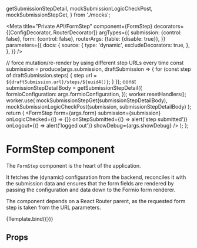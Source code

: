 

  getSubmissionStepDetail,
  mockSubmissionLogicCheckPost,
  mockSubmissionStepGet,
} from './mocks';


<Meta
  title="Private API/FormStep"
  component={FormStep}
  decorators={[ConfigDecorator, RouterDecorator]}
  argTypes={{
    submission: {control: false},
    form: {control: false},
    routerArgs: {table: {disable: true}},
  }}
  parameters={{
    docs: {
      source: {
        type: 'dynamic',
        excludeDecorators: true,
      },
    },
  }}
/>

  // force mutation/re-render by using different step URLs every time
  const submission = produce(args.submission, draftSubmission => {
    for (const step of draftSubmission.steps) {
      step.url = `${draftSubmission.url}/steps/${uuid4()}`;
    }
  });
  const submissionStepDetailBody = getSubmissionStepDetail({
    formioConfiguration: args.formioConfiguration,
  });
  worker.resetHandlers();
  worker.use(
    mockSubmissionStepGet(submissionStepDetailBody),
    mockSubmissionLogicCheckPost(submission, submissionStepDetailBody)
  );
  return (
    <FormStep
      form={args.form}
      submission={submission}
      onLogicChecked={() => {}}
      onStepSubmitted={() => alert('step submitted')}
      onLogout={() => alert('logged out')}
      showDebug={args.showDebug}
    />
  );
};

# FormStep component

The `FormStep` component is the heart of the application.

It fetches the (dynamic) configuration from the backend, reconciles it with the submission data and
ensures that the form fields are rendered by passing the configuration and data down to the Formio
form renderer.

The component depends on a React Router parent, as the requested form step is taken from the URL
parameters.

<Canvas>
  <Story
    name="Default"
    args={{
      formioConfiguration: {
        display: 'form',
        components: [
          {
            type: 'textfield',
            key: 'text1',
            label: 'Simple text field',
            description: 'A help text for the text field',
          },
          {
            type: 'radio',
            key: 'radio1',
            label: 'Radio choices',
            values: [
              {value: 'option1', label: 'Option1'},
              {value: 'option2', label: 'Option2'},
            ],
          },
        ],
      },
      routerArgs: {
        route: '/stap/:step',
        initialEntries: ['/stap/step-1'],
      },
      form: buildForm(),
      submission: buildSubmission(),
      showDebug: false,
    }}
  >
    {Template.bind({})}
  </Story>
</Canvas>

## Props

<ArgsTable of={FormStep} />
